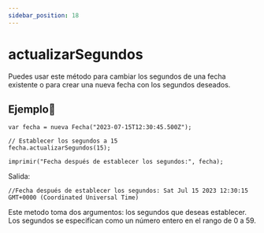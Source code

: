 ```yaml
---
sidebar_position: 18
---
```



# actualizarSegundos
Puedes usar este método para cambiar los segundos de una fecha existente o para crear una nueva fecha con los segundos deseados.

## Ejemplo📝

```dummy
var fecha = nueva Fecha("2023-07-15T12:30:45.500Z");

// Establecer los segundos a 15
fecha.actualizarSegundos(15);

imprimir("Fecha después de establecer los segundos:", fecha);
```
Salida:

```dummy
//Fecha después de establecer los segundos: Sat Jul 15 2023 12:30:15 GMT+0000 (Coordinated Universal Time)
```
Este metodo toma dos argumentos: los segundos que deseas establecer. Los segundos se especifican como un número entero en el rango de 0 a 59.